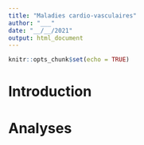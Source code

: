 ```yaml
---
title: "Maladies cardio-vasculaires"
author: "___"
date: "__/__/2021"
output: html_document
---
```


```r
knitr::opts_chunk$set(echo = TRUE)
```

# Introduction

<!--- Consignes.
Proposez une courte introduction de 5 à 10 lignes de l'effet de l'obésité sur les maladies cardio-vasculaires
--->

# Analyses

<!--- Consignes
Importez les données mises à votre disposition dans le dossier data.
--->

```r

```

<!--- Notes
Ces données sont issues d'un jeu de données public dont le lien est le suivant : <https://www.kaggle.com/sulianova/cardiovascular-disease-dataset>
Vous trouverez des informations complémentaires sur les données. 
--->

<!--- Consignes
Comme vous le savez, il est utile de calculer des métriques afin de proposer une information plus intéressante. Calculer l'indice de masse corporelle.
--->

```r

```

<!--- Consignes
Proposez des boites de dispersion afin de visualiser l'imc en fonction de la présence ou de l'absence d'une maladie cardio-casculaire
--->

```r

```

<!--- Consignes
Décrivez ce graphique en 5 à 10 phrases. Utilisez des valeurs chiffrées pour détailler votre description.
--->

<!--- Consignes
Déterminez  si l'imc diffère entre les personnes atteintes de maladies cardio-vasculaires ou non.

Formulez l'hypothèse nulle et l'hypothèse alternative
--->


<!--- Consignes
Réalisez un test d'hypothèse approriépour répondre à la question citée précédement.
--->

```r

```

<!--- Consignes
Interprétez votre test en maximum 5 phrases. L'interpétation d'un test doit comprendre une partie biologique et une partie statistique.
--->
